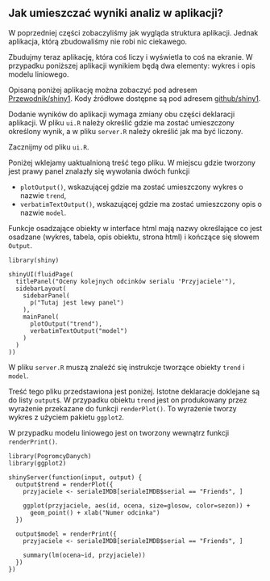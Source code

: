 ## Jak umieszczać wyniki analiz w aplikacji?

W poprzedniej części zobaczyliśmy jak wygląda struktura aplikacji. Jednak aplikacja, którą zbudowaliśmy nie robi nic ciekawego. 

Zbudujmy teraz aplikację, która coś liczy i wyświetla to coś na ekranie. W przypadku poniższej aplikacji wynikiem będą dwa elementy: wykres i opis modelu liniowego. 

Opisaną poniżej aplikację można zobaczyć pod adresem [Przewodnik/shiny1](http://mi2.mini.pw.edu.pl:8080/Przewodnik/shiny1). Kody źródłowe dostępne są pod adresem [github/shiny1](https://github.com/pbiecek/Przewodnik/tree/master/Programowanie/shiny/shiny1/).

Dodanie wyników do aplikacji wymaga zmiany obu części deklaracji aplikacji. W pliku `ui.R` należy określić gdzie ma zostać umieszczony określony wynik, a w pliku `server.R` należy określić jak ma być liczony.

Zacznijmy od pliku `ui.R`. 

Poniżej wklejamy uaktualnioną treść tego pliku. W miejscu gdzie tworzony jest prawy panel znalazły się wywołania dwóch funkcji 

* `plotOutput()`, wskazującej gdzie ma zostać umieszczony wykres o nazwie `trend`,
* `verbatimTextOutput()`, wskazującej gdzie ma zostać umieszczony opis o nazwie `model`.

Funkcje osadzające obiekty w interface html mają nazwy określające co jest osadzane (wykres, tabela, opis obiektu, strona html) i kończące się słowem `Output`.

```
library(shiny)

shinyUI(fluidPage(
  titlePanel("Oceny kolejnych odcinków serialu 'Przyjaciele'"),
  sidebarLayout(
    sidebarPanel(
      p("Tutaj jest lewy panel")
    ),
    mainPanel(
      plotOutput("trend"),
      verbatimTextOutput("model")
    )
  )
))
```

W pliku `server.R` muszą znaleźć się instrukcje tworzące obiekty `trend` i `model`. 

Treść tego pliku przedstawiona jest poniżej. Istotne deklaracje doklejane są do listy `output$`. W przypadku obiektu `trend` jest on produkowany przez wyrażenie przekazane do funkcji `renderPlot()`. To wyrażenie tworzy wykres z użyciem pakietu `ggplot2`.

W przypadku modelu liniowego jest on tworzony wewnątrz funkcji `renderPrint()`. 

```
library(PogromcyDanych)
library(ggplot2)

shinyServer(function(input, output) {
  output$trend = renderPlot({
    przyjaciele <- serialeIMDB[serialeIMDB$serial == "Friends", ]
    
    ggplot(przyjaciele, aes(id, ocena, size=glosow, color=sezon)) +
      geom_point() + xlab("Numer odcinka")
  })
  
  output$model = renderPrint({
    przyjaciele <- serialeIMDB[serialeIMDB$serial == "Friends", ]
    
    summary(lm(ocena~id, przyjaciele))
  })
})
```

